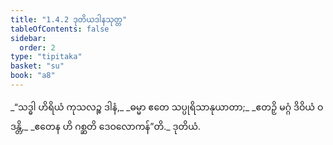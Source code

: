 ```yaml
---
title: "1.4.2 ဒုတိယဒါနသုတ္တ"
tableOfContents: false
sidebar:
  order: 2
type: "tipitaka"
basket: "su"
book: "a8"
---
```



<DynamicBreadcrumb />

<Division number="32" book="a8" e="ch" v="17" p="68">

<Paragraph number="324" type="verses" book="a8">
_“သဒ္ဓါ ဟိရိယံ ကုသလဉ္စ ဒါနံ,_  
_ဓမ္မာ ဧတေ သပ္ပုရိသာနုယာတာ;_  
_ဧတဉှိ မဂ္ဂံ ဒိဝိယံ ဝဒန္တိ,_  
_ဧတေန ဟိ ဂစ္ဆတိ ဒေဝလောကန်”တိ._  


</Paragraph>
</Division>

<Paragraph number="325" type="center" book="a8">
ဒုတိယံ.
</Paragraph>